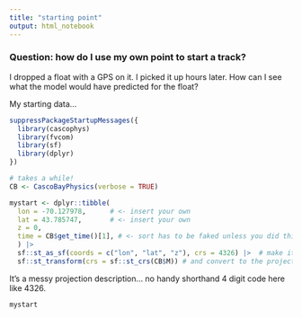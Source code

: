 ```yaml
---
title: "starting point"
output: html_notebook
---
```


### Question: how do I use my own point to start a track?

I dropped a float with a GPS on it.  I picked it up hours later.  How can I see what the model would have predicted for the float?

My starting data...

```r
suppressPackageStartupMessages({
  library(cascophys)
  library(fvcom)
  library(sf)
  library(dplyr)
})

# takes a while!
CB <- CascoBayPhysics(verbose = TRUE)

mystart <- dplyr::tibble(
  lon = -70.127978,      # <- insert your own
  lat = 43.785747,       # <- insert your own
  z = 0,
  time = CB$get_time()[1], # <- sort has to be faked unless you did this in 2018...
  ) |>
  sf::st_as_sf(coords = c("lon", "lat", "z"), crs = 4326) |>  # make it geospatial
  sf::st_transform(crs = sf::st_crs(CB$M)) # and convert to the projection the mesh uses
```

It's a messy projection description... no handy shorthand 4 digit code here like 4326.

```r
mystart
```